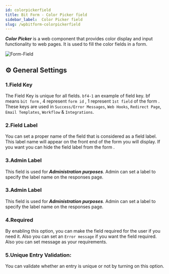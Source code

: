 ```yaml
---
id: colorpickerfield
title: Bit Form - Color Picker field
sidebar_label:  Color Picker field
slug: /wpbitform-colorpickerfield
---
```


***Color Picker*** is a web component that provides color display and input functionality to web pages. It is used to fill the color fields in a form.

<Image
  src="Field-Types/Color-Picker-Bit-Form"
  alt="Form-Field"
  w="1900"
  h="300"
/>

## ⚙ General Settings 

### 1.Field Key
The Field Key is unique for all fields. `bf4-1` an example of field key. bf means `bit form` , 4 represent `form id` , 1 represent `1st field` of the form . These keys are used in `Success/Error Messages`, `Web Hooks`, `Redirect Page`, `Email Templates`, `Workflow` & `Integrations`.
### 2.Field Label
You can set a proper name of the field that is considered as a field label. This label name will appear on the front end of the form you will display. If you want you can hide the field label from the form .
### 3.Admin Label 
This field is used for **_Administration purposes_**. Admin can set a label to specify the label name on the responses page.

### 3.Admin Label 
This field is used for **_Administration purposes_**. Admin can set a label to specify the label name on the responses page.
### 4.Required
By enabling this option, you can make the field required for the user if you need it. Also you can set an `Error message` if you want the field required. Also you can set message as your requirements.
### 5.Unique Entry Validation: 
You can validate whether an entry is unique or not by turning on this option.




<Feedback/>